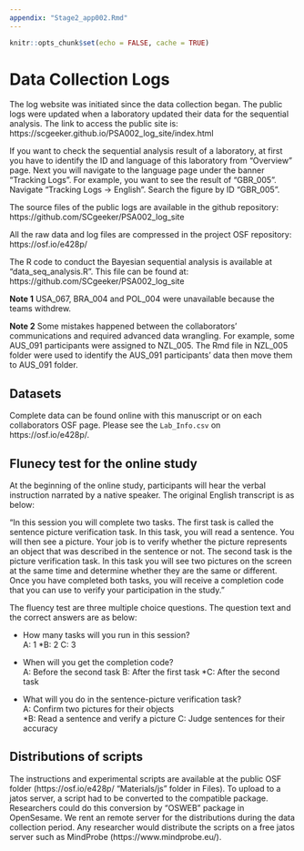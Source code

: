 ```yaml
---
appendix: "Stage2_app002.Rmd"
---
```


```r
knitr::opts_chunk$set(echo = FALSE, cache = TRUE)
```

# Data Collection Logs

The log website was initiated since the data collection began. The public logs were updated when a laboratory updated their data for the sequential analysis. The link to access the public site is: https://scgeeker.github.io/PSA002_log_site/index.html

If you want to check the sequential analysis result of a laboratory, at first you have to identify the ID and language of this laboratory from "Overview" page. Next you will navigate to the language page under the banner "Tracking Logs". For example, you want to see the result of "GBR_005". Navigate "Tracking Logs -> English". Search the figure by ID "GBR_005".

The source files of the public logs are available in the github repository:
https://github.com/SCgeeker/PSA002_log_site

All the raw data and log files are compressed in the project OSF repository: https://osf.io/e428p/

The R code to conduct the Bayesian sequential analysis is available at "data_seq_analysis.R". This file can be found at: https://github.com/SCgeeker/PSA002_log_site 

**Note 1** USA_067, BRA_004 and POL_004 were unavailable because the teams withdrew.

**Note 2** Some mistakes happened between the collaborators' communications and required advanced data wrangling. For example, some AUS_091 participants were assigned to NZL_005. The Rmd file in NZL_005 folder were used to identify the AUS_091 participants' data then move them to AUS_091 folder.

## Datasets

Complete data can be found online with this manuscript or on each collaborators OSF page. Please see the `Lab_Info.csv` on https://osf.io/e428p/. 

## Flunecy test for the online study

At the beginning of the online study, participants will hear the verbal instruction narrated by a native speaker. The original English transcript is as below:

"In this session you will complete two tasks. The first task is called the sentence picture verification task. In this task, you will read a sentence. You will then see a picture. Your job is to verify whether the picture represents an object that was described in the sentence or not. The second task is the picture verification task. In this task you will see two pictures on the screen at the same time and determine whether they are the same or different. Once you have completed both tasks, you will receive a completion code that you can use to verify your participation in the study. "

The fluency test are three multiple choice questions. The question text and the correct answers are as below:

- How many tasks will you run in this session?	
A: 1
*B: 2
C: 3	

- When will you get the completion code?	
A: Before the second task
B: After the first task
*C: After the second task	

- What will you do in the sentence-picture verification task?	
A: Confirm two pictures for their objects  
*B: Read a sentence and verify a picture
C: Judge sentences for their accuracy

## Distributions of scripts

The instructions and experimental scripts are available at the public OSF folder (https://osf.io/e428p/ "Materials/js" folder in Files). To upload to a jatos server, a script had to be converted to the compatible package. Researchers could do this conversion by "OSWEB" package in OpenSesame. We rent an remote server for the distributions during the data collection period. Any researcher would distribute the scripts on a free jatos server such as MindProbe (https://www.mindprobe.eu/).


